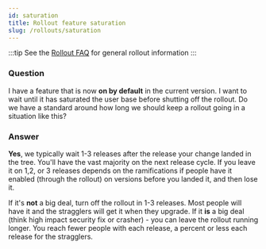 ```yaml
---
id: saturation
title: Rollout feature saturation
slug: /rollouts/saturation
---
```


:::tip
See the [Rollout FAQ](/deep-dives/experimenter/rollouts) for general rollout information
:::

### Question
I have a feature that is now **on by default** in the current version.  I want to wait until it has saturated the user base before shutting off the rollout. Do we have a standard around how long we should keep a rollout going in a situation like this?

### Answer
**Yes**, we typically wait 1-3 releases after the release your change landed in the tree.  You'll have the vast majority on the next release cycle.  If you leave it on 1,2, or 3 releases depends on the ramifications if people have it enabled (through the rollout) on versions before you landed it, and then lose it.

If it's **not** a big deal, turn off the rollout in 1-3 releases. Most people will have it and the stragglers will get it when they upgrade.  If it **is** a big deal (think high impact security fix or crasher) - you can leave the rollout running longer.  You reach fewer people with each release, a percent or less each release for the stragglers.  

